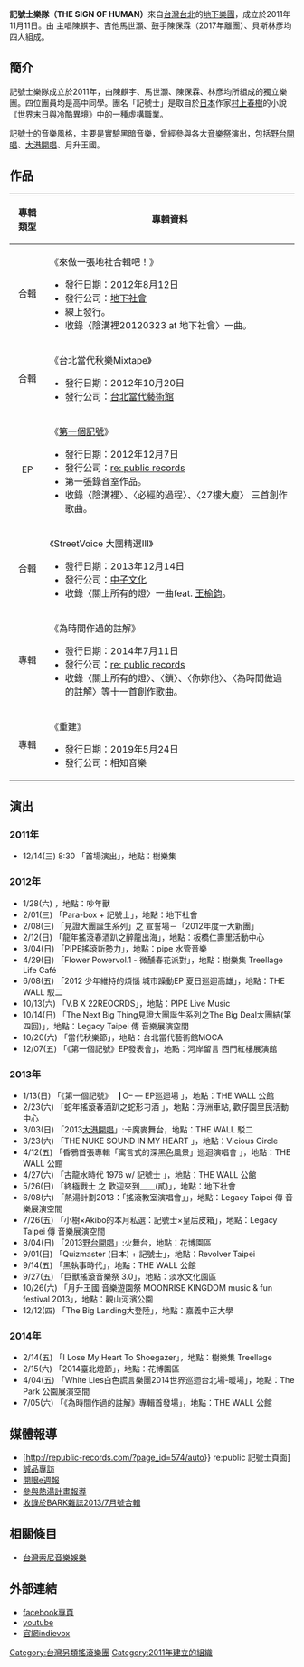 {{multiple issues|
{{trivia|time=2014-08-20T06:52:12+00:00}}
{{unreferenced|time=2014-08-20T06:52:12+00:00}}
{{copy edit|time=2014-08-20T06:53:05+00:00}}
}}
{{藝人
| 姓名 = 記號士樂隊 THE SIGN OF HUMAN
| 類型 = 樂團
| 圖片 =
| 圖片簡介 = 
| 圖片尺寸 = 
| 原名 = 記號士
| 英文名 = THE SIGN OF HUMAN
| 國籍 = {{ROC}}
| 音樂類型 = [[Dark_Wave|Dark Wave]]<br />[[Post_Punk|Post Punk]]<br />[[Shoegaze|Shoegaze]]<br />[[Noise_Rock|Noise Rock]]<br />
| 職業 = [[樂手|樂手]]
| 活躍年代 = 2011年－至今
| 唱片公司 = [[台灣索尼音樂娛樂|台灣索尼音樂娛樂]]
| 經紀公司 = [[re:_public_records|re: public records]]
| 相關團體 = 
| 網站 = [https://www.facebook.com/THESIGNOFHUMAN/info facebook專頁]
| 現任成員 = 陳麒宇（[[主唱|主唱]]．[[吉他|吉他]]）<br/>馬世灝（[[吉他手|吉他手]]）<br/>林彥均（[[貝斯手|貝斯手]]）
| 過往成員 = 陳保霖（[[鼓手|鼓手]]）
}}

'''記號士樂隊（THE SIGN OF HUMAN）'''來自[[台灣|台灣]][[台北|台北]]的[[地下樂團|地下樂團]]，成立於2011年11月11日。由 主唱陳麒宇、吉他馬世灝、鼓手陳保霖（2017年離團）、貝斯林彥均四人組成。

==簡介==
記號士樂隊成立於2011年，由陳麒宇、馬世灝、陳保霖、林彥均所組成的獨立樂團。四位團員均是高中同學。團名「記號士」是取自於[[日本|日本]]作家[[村上春樹|村上春樹]]的小說《[[世界末日與冷酷異境|世界末日與冷酷異境]]》中的一種虛構職業。

記號士的音樂風格，主要是實驗黑暗音樂，曾經參與各大[[音樂祭|音樂祭]]演出，包括[[野台開唱|野台開唱]]、[[大港開唱|大港開唱]]、月升王國。

== 作品 ==
{| class="wikitable"
|-
! 專輯類型  !! 專輯資料
|-
|align="center"| 合輯
|align="left"| 《來做一張地社合輯吧！》
* 發行日期：2012年8月12日
* 發行公司：[[地下社會|地下社會]]
* 線上發行。
* 收錄〈陰溝裡20120323 at 地下社會〉一曲。
|-
|align="center"| 合輯
|align="left"| 《台北當代秋樂Mixtape》
* 發行日期：2012年10月20日
* 發行公司：[[台北當代藝術館|台北當代藝術館]]
|-
|align="center"| EP
|align="left"| 《[[第一個記號|第一個記號]]》
* 發行日期：2012年12月7日
* 發行公司：[[re:_public_records|re: public records]]
* 第一張錄音室作品。
* 收錄〈陰溝裡〉、〈必經的過程〉、〈27樓大廈〉 三首創作歌曲。
|-
|align="center"| 合輯
|align="left"| 《StreetVoice 大團精選III》
* 發行日期：2013年12月14日
* 發行公司：[[中子文化|中子文化]]
* 收錄〈關上所有的燈〉一曲feat. [[王榆鈞|王榆鈞]]。
|-
|align="center"| 專輯
|align="left"| 《為時間作過的註解》
* 發行日期：2014年7月11日
* 發行公司：[[re:_public_records|re: public records]]
* 收錄〈關上所有的燈〉、〈鎖〉、〈你妳他〉、〈為時間做過的註解〉等十一首創作歌曲。
|-
|align="center"| 專輯
|align="left"| 《重建》
* 發行日期：2019年5月24日
* 發行公司：相知音樂
|}

== 演出 ==
=== 2011年 ===
* 12/14(三) 8:30 「首場演出」，地點：樹樂集

=== 2012年 ===
* 1/28(六) ，地點：吵年獸
* 2/01(三) 「Para-box + 記號士」，地點：地下社會
* 2/08(三) 「見證大團誕生系列」之 宣誓場－「2012年度十大新團」
* 2/12(日) 「龍年搖滾春酒趴之醉龍出海」，地點：板橋仁壽里活動中心
* 3/04(日) 「PIPE搖滾新勢力」，地點：pipe 水管音樂
* 4/29(日) 「Flower Powervol.1 - 微醺春花派對」，地點：樹樂集 Treellage Life Café
* 6/08(五) 「2012 少年維持的煩惱 城市躁動EP 夏日巡迴高雄」，地點：THE WALL 駁二
* 10/13(六) 「V.B X 22REOCRDS」，地點：PIPE Live Music
* 10/14(日) 「The Next Big Thing見證大團誕生系列之The Big Deal大團結(第四回)」，地點：Legacy Taipei 傳 音樂展演空間
* 10/20(六) 「當代秋樂節」，地點：台北當代藝術館MOCA
* 12/07(五) 「《第一個記號》EP發表會」，地點：河岸留言 西門紅樓展演館

=== 2013年 ===
* 1/13(日) 「《第一個記號》▕ O– — EP巡迴場 」，地點：THE WALL 公館
* 2/23(六) 「蛇年搖滾春酒趴之蛇形刁酒 」，地點：浮洲車站, 歡仔園里民活動中心
* 3/03(日) 「2013[[大港開唱|大港開唱]]」:卡魔麥舞台，地點：THE WALL 駁二
* 3/23(六) 「THE NUKE SOUND IN MY HEART 」，地點：Vicious Circle
* 4/12(五) 「昏鴉首張專輯「寓言式的深黑色風景」巡迴演唱會 」，地點：THE WALL 公館
* 4/27(六) 「古龍水時代 1976 w/ 記號士 」，地點：THE WALL 公館
* 5/26(日) 「終極戰士 之 歡迎來到__＿(貳)」，地點：地下社會
* 6/08(六) 「熱湯計劃2013：「搖滾教室演唱會」」，地點：Legacy Taipei 傳 音樂展演空間
* 7/26(五) 「小樹×Akibo的本月私選：記號士×皇后皮箱」，地點：Legacy Taipei 傳 音樂展演空間
* 8/04(日) 「2013[[野台開唱|野台開唱]]」:火舞台，地點：花博園區
* 9/01(日) 「Quizmaster (日本) + 記號士」，地點：Revolver Taipei
* 9/14(五) 「黑執事時代」，地點：THE WALL 公館
* 9/27(五) 「巨獸搖滾音樂祭 3.0」，地點：淡水文化園區
* 10/26(六) 「月升王國 音樂遊園祭 MOONRISE KINGDOM music & fun festival 2013」，地點：觀山河濱公園
* 12/12(四) 「The Big Landing大登陸」，地點：嘉義中正大學

=== 2014年 ===
* 2/14(五) 「I Lose My Heart To Shoegazer」，地點：樹樂集 Treellage 
* 2/15(六) 「2014臺北燈節」，地點：花博園區
* 4/04(五) 「White Lies白色謊言樂團2014世界巡迴台北場-暖場」，地點：The Park 公園展演空間
* 7/05(六) 「《為時間作過的註解》專輯首發場」，地點：THE WALL 公館

== 媒體報導 ==
* [http://republic-records.com/?page_id=574/auto}} re:public 記號士頁面] {{Wayback|url=http://republic-records.com/?page_id=574%2Fauto%7D%7D |date=20170327104419 }}
* [https://www.facebook.com/notes/%E6%8F%90%E6%A1%88on-the-desk/%E7%B5%A6%E7%95%B6%E4%B8%8B%E4%BD%A0%E6%88%91%E7%9A%84%E5%82%99%E5%BF%98%E9%8C%84-%E5%B0%88%E8%A8%AA%E6%A8%82%E5%9C%98%E8%A8%98%E8%99%9F%E5%A3%AB/819271768085163 誠品專訪]
* [http://eweekly.atmovies.com.tw/Data/335/33359034/ 開眼e週報]{{dead link|date=2018年4月 |bot=InternetArchiveBot |fix-attempted=yes }}
* [https://web.archive.org/web/20140728090410/http://project-imagination.org/project.php?id=55_74 參與熱湯計畫報導]
* [https://web.archive.org/web/20130901032421/http://www.books.com.tw/exep/prod/magazine/mag_retail.php?item=R030044681 收錄於BARK雜誌2013/7月號合輯]

== 相關條目 ==
* [[台灣索尼音樂娛樂|台灣索尼音樂娛樂]]

== 外部連結 ==
* [https://www.facebook.com/THESIGNOFHUMAN facebook專頁] {{Wayback|url=https://www.facebook.com/THESIGNOFHUMAN |date=20160114041901 }}
* [https://www.youtube.com/user/thesignofhumanband/ youtube] {{Wayback|url=https://www.youtube.com/user/thesignofhumanband/ |date=20170602055453 }}
* [https://web.archive.org/web/20140715033217/http://www.indievox.com/thesignofhuman 官網indievox]

[[Category:台灣另類搖滾樂團|Category:台灣另類搖滾樂團]]
[[Category:2011年建立的組織|Category:2011年建立的組織]]
